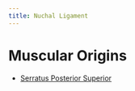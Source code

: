 ```yaml
---
title: Nuchal Ligament
---
```


# Muscular Origins

- [Serratus Posterior Superior]({{< var ref-serratus-posterior-superior.path >}})
